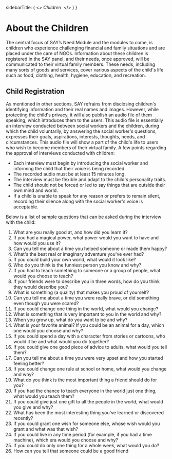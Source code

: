
  sidebarTitle: (
    <>
      <i>Children</i>&nbsp;
    </>
  )
}

<div style={{direction: 'ltr', textAlign: 'justify'}}>

# About the Children
The central focus of SAY’s Need Module and the modules to come, is children who experience challenging financial and family situations and are placed under the care of NGOs. Information about these children is registered in the SAY panel, and their needs, once approved, will be communicated to their virtual family members. These needs, including many sorts of goods and services, cover various aspects of the child's life such as food, clothing, health, hygiene, education, and recreation.

## Child Registration
As mentioned in other sections, SAY refrains from disclosing children's identifying information and their real names and images. However, while protecting the child's privacy, it will also publish an audio file of them speaking, which introduces them to the users. This audio file is essentially an interview conducted between social workers and the children, during which the child voluntarily, by answering the social worker's questions, expresses their goals, aspirations, interests, thoughts, needs, and circumstances. This audio file will show a part of the child's life to users who wish to become members of their virtual family.
A few points regarding the approval of interviews conducted with children:
- Each interview must begin by introducing the social worker and informing the child that their voice is being recorded.
- The recorded audio must be at least 15 minutes long.
- The interview must be flexible and adapt to the child's personality traits.
- The child should not be forced or led to say things that are outside their own mind and world.
- If a child is unable to speak for any reason or prefers to remain silent, recording their silence along with the social worker's voice is acceptable.

Below is a list of sample questions that can be asked during the interview with the child:
1.	What are you really good at, and how did you learn it?
2.	If you had a magical power, what power would you want to have and how would you use it?
3.	Can you tell me about a time you helped someone or made them happy?
4.	What's the best real or imaginary adventure you've ever had?
5.	If you could build your own world, what would it look like?
6.	Who do you think is the funniest person you know and why?
7.	If you had to teach something to someone or a group of people, what would you choose to teach?
8.	If your friends were to describe you in three words, how do you think they would describe you?
9.	What is something (a quality) that makes you proud of yourself?
10.	Can you tell me about a time you were really brave, or did something even though you were scared?
11.	If you could change one thing in the world, what would you change?
12.	What is something that is very important to you in the world and why?
13.	When you grow up, what do you want to be and why?
14.	What is your favorite animal? If you could be an animal for a day, which one would you choose and why?
15.	If you could spend a day with a character from stories or cartoons, who would it be and what would you do together?
16.	If you could give one good piece of advice to adults, what would you tell them?
17.	Can you tell me about a time you were very upset and how you started feeling better?
18.	If you could change one rule at school or home, what would you change and why?
19.	What do you think is the most important thing a friend should do for you?
20.	If you had the chance to teach everyone in the world just one thing, what would you teach them?
21.	If you could give just one gift to all the people in the world, what would you give and why?
22.	What has been the most interesting thing you've learned or discovered recently?
23.	If you could grant one wish for someone else, whose wish would you grant and what was that wish?
24.	If you could live in any time period (for example, if you had a time machine), which era would you choose and why?
25.	If you could do only one thing for a whole week, what would you do?
26.	How can you tell that someone could be a good friend

</div> 
